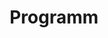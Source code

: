 ---
individual-type: "menu-page"
id: 3
title: "Programm"
slug: "/program"
image: "img/program_hero_img.jpg"
status: ""
content: {"timelineItems" : [
    {"step": 1, "icon": "Icon", "text": "10:00 Uhr Sektempfang vor dem Rathaus"},
    {"step": 2, "icon": "Icon", "text": "11:00 Uhr Trauung (mit Eltern & Trauzeugen)"},
    {"step": 3, "icon": "Icon", "text": "Seifenblasen und Häppchen"},
    {"step": 4, "icon": "Icon", "text": "Freizeit / Pause"},
    {"step": 5, "icon": "Icon", "text": "16:00 Uhr Treffen an der Opfinger Hütte"},
    {"step": 6, "icon": "Icon", "text": "17:00 Uhr Grillieren & Essen"},
    {"step": 7, "icon": "Icon", "text": "Feiern bis in die Nacht"},
]}
---